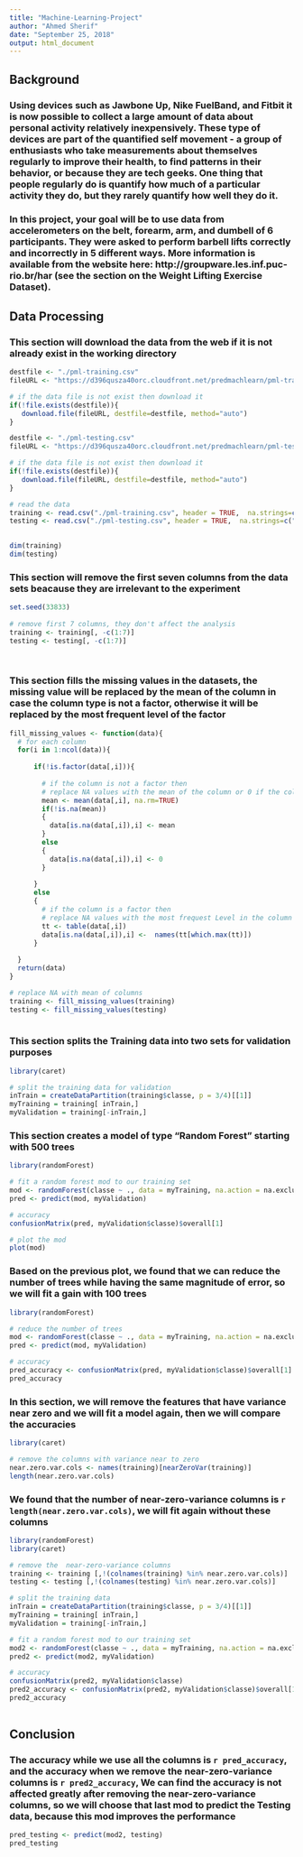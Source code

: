 ---
title: "Machine-Learning-Project"
author: "Ahmed Sherif"
date: "September 25, 2018"
output: html_document
---
 
 
## Background
### Using devices such as Jawbone Up, Nike FuelBand, and Fitbit it is now possible to collect a large amount of data about personal activity relatively inexpensively. These type of devices are part of the quantified self movement - a group of enthusiasts who take measurements about themselves regularly to improve their health, to find patterns in their behavior, or because they are tech geeks. One thing that people regularly do is quantify how much of a particular activity they do, but they rarely quantify how well they do it. 

 
### In this project, your goal will be to use data from accelerometers on the belt, forearm, arm, and dumbell of 6 participants. They were asked to perform barbell lifts correctly and incorrectly in 5 different ways. More information is available from the website here: http://groupware.les.inf.puc-rio.br/har (see the section on the Weight Lifting Exercise Dataset). 


## Data Processing
### This section will download the data from the web if it is not already exist in the working directory
```{r echo=TRUE, cache=TRUE}




destfile <- "./pml-training.csv"
fileURL <- "https://d396qusza40orc.cloudfront.net/predmachlearn/pml-training.csv"

# if the data file is not exist then download it
if(!file.exists(destfile)){
   download.file(fileURL, destfile=destfile, method="auto") 
}

destfile <- "./pml-testing.csv"
fileURL <- "https://d396qusza40orc.cloudfront.net/predmachlearn/pml-testing.csv"

# if the data file is not exist then download it
if(!file.exists(destfile)){
   download.file(fileURL, destfile=destfile, method="auto") 
}

# read the data 
training <- read.csv("./pml-training.csv", header = TRUE,  na.strings=c("NA","#DIV/0!",""))
testing <- read.csv("./pml-testing.csv", header = TRUE,  na.strings=c("NA","#DIV/0!",""))

 
dim(training)
dim(testing)

```
 

### This section will remove the first seven columns from the data sets beacause they are irrelevant to the experiment 

```{r pressure, echo=TRUE}

set.seed(33833)
 
# remove first 7 columns, they don't affect the analysis
training <- training[, -c(1:7)]
testing <- testing[, -c(1:7)]
 
 
```


### This section fills the missing values in the datasets, the missing value will be replaced by  the mean of the column in case the column type is not a factor, otherwise it will be replaced by the most frequent level of the factor
```{r echo=TRUE, cache=TRUE}

fill_missing_values <- function(data){
  # for each column
  for(i in 1:ncol(data)){
  
      if(!is.factor(data[,i])){
      
        # if the column is not a factor then
        # replace NA values with the mean of the column or 0 if the column contains only NA values
        mean <- mean(data[,i], na.rm=TRUE)
        if(!is.na(mean))
        {
          data[is.na(data[,i]),i] <- mean
        }
        else
        {
          data[is.na(data[,i]),i] <- 0
        }
      
      }
      else
      {
        # if the column is a factor then
        # replace NA values with the most frequest Level in the column
        tt <- table(data[,i]) 
        data[is.na(data[,i]),i] <-  names(tt[which.max(tt)])
      }
    
  }
  return(data)
}

# replace NA with mean of columns
training <- fill_missing_values(training)
testing <- fill_missing_values(testing)
 
```


### This section splits the Training data into two sets for validation purposes
```{r echo=TRUE, cache=TRUE}

library(caret)

# split the training data for validation
inTrain = createDataPartition(training$classe, p = 3/4)[[1]]
myTraining = training[ inTrain,]
myValidation = training[-inTrain,]

```


### This section creates a model of type "Random Forest" starting with 500 trees
```{r echo=TRUE, cache=TRUE}
library(randomForest)   

# fit a random forest mod to our training set
mod <- randomForest(classe ~ ., data = myTraining, na.action = na.exclude, ntree=500) 
pred <- predict(mod, myValidation)

# accuracy
confusionMatrix(pred, myValidation$classe)$overall[1]

# plot the mod
plot(mod)

```


### Based on the previous plot, we found that we can reduce the number of trees while having the same magnitude of error, so we will fit a gain with 100 trees
```{r echo=TRUE, cache=TRUE}
library(randomForest)   

# reduce the number of trees 
mod <- randomForest(classe ~ ., data = myTraining, na.action = na.exclude, ntree=100)
pred <- predict(mod, myValidation)

# accuracy
pred_accuracy <- confusionMatrix(pred, myValidation$classe)$overall[1] 
pred_accuracy

```


### In this section, we will remove the features that have variance near zero and we will fit a model again, then we will compare the accuracies 
```{r , echo=TRUE}
library(caret)

# remove the columns with variance near to zero
near.zero.var.cols <- names(training)[nearZeroVar(training)] 
length(near.zero.var.cols)


```


### We found that the number of near-zero-variance columns is `r length(near.zero.var.cols)`, we will fit again without these columns

```{r , echo=TRUE}

library(randomForest)   
library(caret)

# remove the  near-zero-variance columns
training <- training [,!(colnames(training) %in% near.zero.var.cols)]
testing <- testing [,!(colnames(testing) %in% near.zero.var.cols)]

# split the training data
inTrain = createDataPartition(training$classe, p = 3/4)[[1]]
myTraining = training[ inTrain,]
myValidation = training[-inTrain,]

# fit a random forest mod to our training set
mod2 <- randomForest(classe ~ ., data = myTraining, na.action = na.exclude, ntree=100)
pred2 <- predict(mod2, myValidation)

# accuracy
confusionMatrix(pred2, myValidation$classe)
pred2_accuracy <- confusionMatrix(pred2, myValidation$classe)$overall[1]
pred2_accuracy
 
```

## Conclusion
### The accuracy while we use all the columns is `r pred_accuracy`, and the accuracy when we remove the near-zero-variance columns is `r pred2_accuracy`, We can find the accuracy is not affected greatly after removing the near-zero-variance columns, so we will choose that last mod to predict the Testing data, because this mod improves the performance

```{r , echo=TRUE}

pred_testing <- predict(mod2, testing)
pred_testing
```



